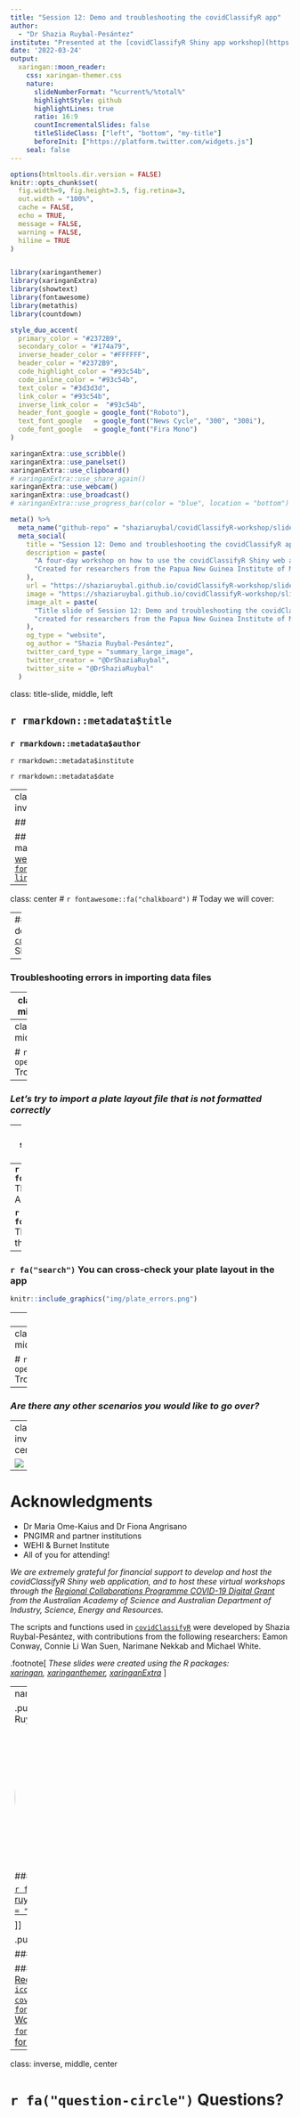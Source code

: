 ```yaml
---
title: "Session 12: Demo and troubleshooting the covidClassifyR app"
author: 
  - "Dr Shazia Ruybal-Pesántez"
institute: "Presented at the [covidClassifyR Shiny app workshop](https://shaziaruybal.github.io/covidClassifyR-workshop) for researchers from PNGIMR and partner institutions"  
date: '2022-03-24'
output:
  xaringan::moon_reader:
    css: xaringan-themer.css
    nature:
      slideNumberFormat: "%current%/%total%"
      highlightStyle: github
      highlightLines: true
      ratio: 16:9
      countIncrementalSlides: false
      titleSlideClass: ["left", "bottom", "my-title"]
      beforeInit: ["https://platform.twitter.com/widgets.js"]
    seal: false
---
```


```r
options(htmltools.dir.version = FALSE)
knitr::opts_chunk$set(
  fig.width=9, fig.height=3.5, fig.retina=3,
  out.width = "100%",
  cache = FALSE,
  echo = TRUE,
  message = FALSE, 
  warning = FALSE,
  hiline = TRUE
)


library(xaringanthemer)
library(xaringanExtra)
library(showtext)
library(fontawesome)
library(metathis)
library(countdown)
```

```r
style_duo_accent(
  primary_color = "#2372B9",
  secondary_color = "#174a79",
  inverse_header_color = "#FFFFFF",  
  header_color = "#2372B9", 
  code_highlight_color = "#93c54b",
  code_inline_color = "#93c54b",
  text_color = "#3d3d3d", 
  link_color = "#93c54b", 
  inverse_link_color =  "#93c54b",
  header_font_google = google_font("Roboto"),
  text_font_google   = google_font("News Cycle", "300", "300i"),
  code_font_google   = google_font("Fira Mono")
)
```

```r
xaringanExtra::use_scribble()
xaringanExtra::use_panelset()
xaringanExtra::use_clipboard()
# xaringanExtra::use_share_again()
xaringanExtra::use_webcam()
xaringanExtra::use_broadcast()
# xaringanExtra::use_progress_bar(color = "blue", location = "bottom")
```

```r
meta() %>%
  meta_name("github-repo" = "shaziaruybal/covidClassifyR-workshop/slides/session10") %>% 
  meta_social(
    title = "Session 12: Demo and troubleshooting the covidClassifyR app",
    description = paste(
      "A four-day workshop on how to use the covidClassifyR Shiny web application",
      "Created for researchers from the Papua New Guinea Institute of Medical Research and partner institutions"
    ),
    url = "https://shaziaruybal.github.io/covidClassifyR-workshop/slides/session12/session12_slides.html",
    image = "https://shaziaruybal.github.io/covidClassifyR-workshop/slides/session12/img/social-share-card.png",
    image_alt = paste(
      "Title slide of Session 12: Demo and troubleshooting the covidClassifyR app", 
      "created for researchers from the Papua New Guinea Institute of Medical Research and partner institutions"
    ),
    og_type = "website",
    og_author = "Shazia Ruybal-Pesántez",
    twitter_card_type = "summary_large_image",
    twitter_creator = "@DrShaziaRuybal",
    twitter_site = "@DrShaziaRuybal"
  )
```

class: title-slide, middle, left

## `r rmarkdown::metadata$title`

### `r rmarkdown::metadata$author`  
`r rmarkdown::metadata$institute`

`r rmarkdown::metadata$date`

---
class: middle, center, inverse

## Workshop materials

## For all the workshop materials see the [workshop website `r fontawesome::fa("external-link-alt")`](https://shaziaruybal.github.io/covidClassifyR-workshop/materials.html) 


---

class: center
# `r fontawesome::fa("chalkboard")`
# Today we will cover:

--
### A live demo of the [`covidClassifyR`](https://shaziaruybal.shinyapps.io/covidClassifyR) Shiny app

--

### Troubleshooting errors in importing data files

---
class: inverse, middle, center

# `r fa("laptop-code")` [Live demo](https://shaziaruybal.shinyapps.io/covidClassifyR)

---
class: center, middle

# `r fa("book-open")` Troubleshooting

--

### _Let's try to import a plate layout file that is not formatted correctly_

---
# `r fa("search")` Can you spot the errors in this plate layout?

![](img/plate_errors_excel.png)

--
**`r fontawesome::fa("lightbulb")`** The word "Plate" is not in cell A1

**`r fontawesome::fa("lightbulb")`** There is extra text outside of the plate layout

---
### `r fa("search")` You can cross-check your plate layout in the app

```r
knitr::include_graphics("img/plate_errors.png")
```

--
![](img/error_msg.png)

---
class: center, middle

# `r fa("book-open")` Troubleshooting

--

### _Are there any other scenarios you would like to go over?_

---
class: inverse, center

![](https://media.giphy.com/media/3ohs7JG6cq7EWesFcQ/giphy.gif)
---

# Acknowledgments

- Dr Maria Ome-Kaius and Dr Fiona Angrisano
- PNGIMR and partner institutions
- WEHI & Burnet Institute
- All of you for attending! 

*We are extremely grateful for financial support to develop and host the covidClassifyR Shiny web application, and to host these virtual workshops through the [Regional Collaborations Programme COVID-19 Digital Grant](https://www.science.org.au/news-and-events/news-and-media-releases/regional-research-set-get-digital-boost) from the Australian Academy of Science and Australian Department of Industry, Science, Energy and Resources.*

The scripts and functions used in [`covidClassifyR`](https://shaziaruybal.shinyapps.io/covidclassifyr) were developed by Shazia Ruybal-Pesántez, with contributions from the following researchers: Eamon Conway, Connie Li Wan Suen, Narimane Nekkab and Michael White.


.footnote[
_These slides were created using the R packages:  
[xaringan](https://github.com/yihui/xaringan), 
[xaringanthemer](https://github.com/gadenbuie/xaringanthemer), 
[xaringanExtra](https://github.com/gadenbuie/xaringanExtra)_ 
]

---
name: contact
class: inverse

.pull-left[
.center[
### Dr Shazia Ruybal-Pesántez 

<img style="border-radius: 50%;" src="https://shaziaruybal.github.io/covidClassifyR-workshop/images/shazia.png" width="250px"/>

#### Contact details

[`r fa(name = "envelope")` ruybal.s@wehi.edu.au](mailto:ruybal.s@wehi.edu.au)  
[`r fa(name = "twitter")` @DrShaziaRuybal](https://twitter.com/DrShaziaRuybal)

]]

.pull-right[

### Session 12 Resources:

### [`r icon::fa("youtube")` Recording]()  
### [`r icon::fa("laptop-code")` `covidClassifyR`](https://shaziaruybal.shinyapps.io/covidClassifyR)  
### [`r fontawesome::fa("globe")` Workshop materials](https://shaziaruybal.github.io/covidClassifyR-workshop/materials.html)  
### [`r fontawesome::fa("image")` Slides for Session 12](https://shaziaruybal.github.io/covidClassifyR-workshop/slides/session12/session12_slides.html)
]


---
class: inverse, middle, center

# `r fa("question-circle")` Questions?